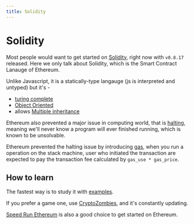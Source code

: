 ```yaml
---
title: Solidity
---
```


# Solidity

Most people would want to get started on
[Solidity](https://docs.soliditylang.org/en/v0.8.17/), right now with `v0.8.17`
released. Here we only talk about Solidity, which is the Smart Contract Lanauge
of Ethereum.

Unlike Javascript, it is a statically-type langauge (js is interpreted and
untyped) but it's -

- [turing complete](https://ethereum.stackexchange.com/questions/2464/what-does-it-mean-that-ethereum-is-turing-complete)
- [Object Oriented](https://en.wikipedia.org/wiki/Object-oriented_programming)
- allows
  [Multiple inheritance](https://en.wikipedia.org/wiki/Multiple_inheritance)

Ethereum also prevented a major issue in computing world, that is
[halting](https://en.wikipedia.org/wiki/Halting_problem), meaning we'll never
know a program will ever finished running, which is known to be unsolvable.

Ethereum prevented the halting issue by introducing
[gas](https://ethereum.org/en/developers/docs/gas/), when you run a operation on
the stack machine, user who initiated the transaction are expected to pay the
transaction fee calculated by `gas_use * gas_price`.

## How to learn

The fastest way is to study it with
[examples](https://solidity-by-example.org/).

If you prefer a game one, use [CryptoZombies](https://cryptozombies.io/), and
it's constantly updating.

[Speed Run Ethereum](https://speedrunethereum.com/) is also a good choice to get
started on Ethereum.
